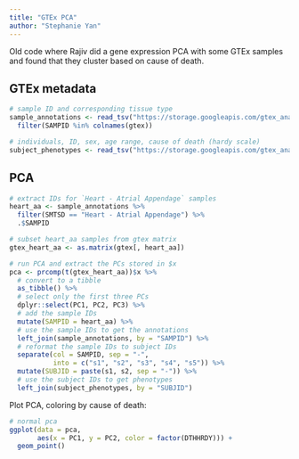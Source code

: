```yaml
---
title: "GTEx PCA"
author: "Stephanie Yan"
---
```


Old code where Rajiv did a gene expression PCA with some GTEx samples and found that they cluster based on cause of death.

## GTEx metadata

```r
# sample ID and corresponding tissue type
sample_annotations <- read_tsv("https://storage.googleapis.com/gtex_analysis_v8/annotations/GTEx_Analysis_v8_Annotations_SampleAttributesDS.txt") %>%
  filter(SAMPID %in% colnames(gtex))

# individuals, ID, sex, age range, cause of death (hardy scale)
subject_phenotypes <- read_tsv("https://storage.googleapis.com/gtex_analysis_v8/annotations/GTEx_Analysis_v8_Annotations_SubjectPhenotypesDS.txt")
```

## PCA

```r
# extract IDs for `Heart - Atrial Appendage` samples
heart_aa <- sample_annotations %>%
  filter(SMTSD == "Heart - Atrial Appendage") %>%
  .$SAMPID

# subset heart_aa samples from gtex matrix
gtex_heart_aa <- as.matrix(gtex[, heart_aa])

# run PCA and extract the PCs stored in $x
pca <- prcomp(t(gtex_heart_aa))$x %>%
  # convert to a tibble
  as_tibble() %>%
  # select only the first three PCs
  dplyr::select(PC1, PC2, PC3) %>%
  # add the sample IDs
  mutate(SAMPID = heart_aa) %>%
  # use the sample IDs to get the annotations 
  left_join(sample_annotations, by = "SAMPID") %>%
  # reformat the sample IDs to subject IDs
  separate(col = SAMPID, sep = "-", 
           into = c("s1", "s2", "s3", "s4", "s5")) %>%
  mutate(SUBJID = paste(s1, s2, sep = "-")) %>%
  # use the subject IDs to get phenotypes
  left_join(subject_phenotypes, by = "SUBJID")
```

Plot PCA, coloring by cause of death:

```r
# normal pca
ggplot(data = pca,
       aes(x = PC1, y = PC2, color = factor(DTHHRDY))) +
  geom_point()
```
